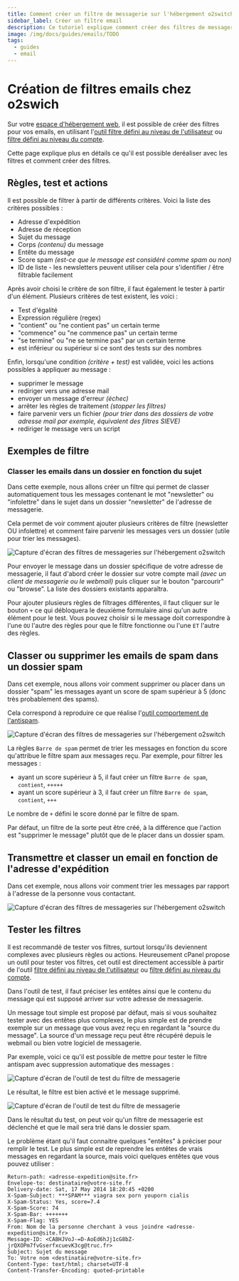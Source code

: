 ```yaml
---
title: Comment créer un filtre de messagerie sur l'hébergement o2switch ?
sidebar_label: Créer un filtre email
description: Ce tutoriel explique comment créer des filtres de messageries sur un compte email o2switch
image: /img/docs/guides/emails/TODO
tags:
  - guides
  - email
---
```


# Création de filtres emails chez o2swich

Sur votre [espace d'hébergement web](https://www.o2switch.fr/hebergement-illimite), il est possible de créer des filtres
pour vos emails, en utilisant l'[outil filtre défini au niveau de l'utilisateur](/cpanel/emails/filtre-email) ou [filtre
défini au niveau du compte](/cpanel/emails/filtre-email-global). 

Cette page explique plus en détails ce qu'il est possible deréaliser avec les filtres et comment créer des filtres.

## Règles, test et actions

Il est possible de filtrer à partir de différents critères. Voici la liste des critères possibles :
  * Adresse d'expédition
  * Adresse de réception
  * Sujet du message
  * Corps *(contenu)* du message
  * Entête du message
  * Score spam *(est-ce que le message est considéré comme spam ou non)*
  * ID de liste - les newsletters peuvent utiliser cela pour s'identifier / être filtrable facilement 

Après avoir choisi le critère de son filtre, il faut également le tester à partir d'un élément. Plusieurs critères de
test existent, les voici :
  * Test d'égalité 
  * Expression régulière (regex)
  * "contient" ou "ne contient pas" un certain terme
  * "commence" ou "ne commence pas" un certain terme
  * "se termine" ou "ne se termine pas" par un certain terme
  * est inférieur ou supérieur si ce sont des tests sur des nombres

Enfin, lorsqu'une condition *(critère + test)* est validée, voici les actions possibles à appliquer au message :
  * supprimer le message
  * rediriger vers une adresse mail
  * envoyer un message d'erreur *(échec)*
  * arrêter les règles de traitement *(stopper les filtres)*
  * faire parvenir vers un fichier *(pour trier dans des dossiers de votre adresse mail par exemple, équivalent des
    filtres SIEVE)*
  * rediriger le message vers un script

## Exemples de filtre 

### Classer les emails dans un dossier en fonction du sujet

Dans cette exemple, nous allons créer un filtre qui permet de classer automatiquement tous les messages contenant le mot
"newsletter" ou "infolettre" dans le sujet dans un dossier "newsletter" de l'adresse de messagerie. 

Cela permet de voir comment ajouter plusieurs critères de filtre (newsletter OU infolettre) et comment faire parvenir
les messages vers un dossier (utile pour trier les messages).

<Image
    src="/img/docs/guides/emails/filtre-cpanel-exemple-newsletter-1.png"
    title="Création d'un filtre pour cibler les newsletters"
    caption="Création d'un filtre de messagerie pour trier les Newsletter dans le dossier spam"
    alt="Capture d'écran des filtres de messageries sur l'hébergement o2switch"
/>


Pour envoyer le message dans un dossier spécifique de votre adresse de messagerie, il faut d'abord créer le dossier sur
votre compte mail *(avec un client de messagerie ou le webmail)* puis cliquer sur le bouton "parcourir" ou "browse". La
liste des dossiers existants apparaîtra.

Pour ajouter plusieurs règles de filtrages différentes, il faut cliquer sur le bouton `+` ce qui débloquera le deuxième
formulaire ainsi qu'un autre élément pour le test. Vous pouvez choisir si le message doit correspondre à l'une `OU`
l'autre des règles pour que le filtre fonctionne ou l'une `ET` l'autre des règles.

## Classer ou supprimer les emails de spam dans un dossier spam

Dans cet exemple, nous allons voir comment supprimer ou placer dans un dossier "spam" les messages ayant un score de
spam supérieur à 5 (donc très probablement des spams). 

Cela correspond à reproduire ce que réalise l'[outil comportement de l'antispam](/cpanel/emails/filtre-antispam). 

<Image
    src="/img/docs/guides/emails/filtre-cpanel-exemple-spam-2.png"
    title="Création d'un filtre pour trier les spams"
    caption="Création d'un filtre de messagerie pour trier emails de spam"
    alt="Capture d'écran des filtres de messageries sur l'hébergement o2switch"
/>

La règles  `Barre de spam` permet de trier les messages en fonction du score qu'attribue le filtre spam aux messages
reçu. Par exemple, pour filtrer les messages :
  * ayant un score supérieur à 5, il faut créer un filtre `Barre de spam`, `contient`, `+++++`
  * ayant un score supérieur à 3, il faut créer un filtre `Barre de spam`, `contient`, `+++`

Le nombre de `+` défini le score donné par le filtre de spam. 

Par défaut, un filtre de la sorte peut être créé, à la différence que l'action est "supprimer le message" plutôt que de
le placer dans un dossier spam.

## Transmettre et classer un email en fonction de l'adresse d'expédition

Dans cet exemple, nous allons voir comment trier les messages par rapport à l'adresse de la personne vous contactant.

<Image
    src="/img/docs/guides/emails/filtre-cpanel-exemple-tri-expediteur-3.png"
    title="Création d'un filtre pour trier les emails venant d'o2switch"
    caption="Création d'un filtre de messagerie pour trier emails venant d'o2switch"
    alt="Capture d'écran des filtres de messageries sur l'hébergement o2switch"
/>

## Tester les filtres

Il est recommandé de tester vos filtres, surtout lorsqu'ils deviennent complexes avec plusieurs règles ou actions.
Heureusement cPanel propose un outil pour tester vos filtres, cet outil est directement accessible à partir de l'outil
[filtre défini au niveau de l'utilisateur](/cpanel/emails/filtre-email) ou [filtre défini au niveau du
compte](/cpanel/emails/filtre-email-global). 

Dans l'outil de test, il faut préciser les entêtes ainsi que le contenu du message qui est supposé arriver sur votre
adresse de messagerie. 

Un message tout simple est proposé par défaut, mais si vous souhaitez tester avec des entêtes plus complexes, le plus
simple est de prendre exemple sur un message que vous avez reçu en regardant la "source du message". La source d'un
message reçu peut être récupéré depuis le webmail ou bien votre logiciel de messagerie.

Par exemple, voici ce qu'il est possible de mettre pour tester le filtre antispam avec suppression automatique des
messages :

<Image
    src="/img/docs/guides/emails/filtre-cpanel-test-spam-4.png"
    title="Outil de test des filtres de messagerie"
    caption="Outil de test des filtres de messageries dans cPanel"
    alt="Capture d'écran de l'outil de test du filtre de messagerie"
/>

Le résultat, le filtre est bien activé et le message supprimé. 

<Image
    src="/img/docs/guides/emails/filtre-cpanel-test-spam-resultat-5.png"
    title="Résultat du test des filtres de messageries"
    caption="Le résultat du test des filtres de messageries : un filtre est déclenché"
    alt="Capture d'écran de l'outil de test du filtre de messagerie"
/>

Dans le résultat du test, on peut voir qu'un filtre de messagerie est déclenché et que le mail sera trié dans le dossier
spam. 

Le problème étant qu'il faut connaitre quelques "entêtes" à préciser pour remplir le test. Le plus simple est de
reprendre les entêtes de vrais messages en regardant la source, mais voici quelques entêtes que vous pouvez utiliser :

```
Return-path: <adresse-expedition@site.fr>
Envelope-to: destinataire@votre-site.fr
Delivery-date: Sat, 17 May 2014 18:20:45 +0200
X-Spam-Subject: ***SPAM*** viagra sex porn youporn cialis
X-Spam-Status: Yes, score=7.4
X-Spam-Score: 74
X-Spam-Bar: +++++++
X-Spam-Flag: YES
From: Nom de la personne cherchant à vous joindre <adresse-expedition@site.fr>
Message-ID: <CABHJVoJ-=D-AoEd6hJj1cG8bZ-jrQXOPm7fvGserfxcuevK3cg@truc.fr>
Subject: Sujet du message
To: Votre nom <destinataire@votre-site.fr>
Content-Type: text/html; charset=UTF-8
Content-Transfer-Encoding: quoted-printable
```